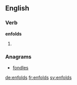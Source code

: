 ==English==

===Verb===
'''enfolds'''

# {{en-third-person singular of|enfold}}

===Anagrams===
* [[fondles#English|fondles]]

[[de:enfolds]]
[[fr:enfolds]]
[[sv:enfolds]]